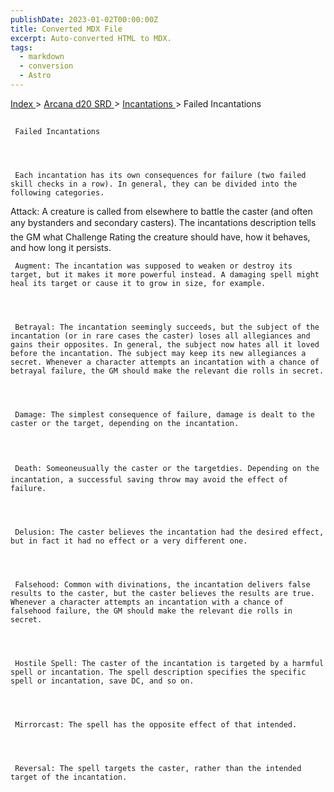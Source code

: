 ```yaml
---
publishDate: 2023-01-02T00:00:00Z
title: Converted MDX File
excerpt: Auto-converted HTML to MDX.
tags:
  - markdown
  - conversion
  - Astro
---
```


[
Index
](-index) >
[
Arcana d20 SRD
](arcana-d20-srd-index) >
[
Incantations
](arcana-d20-srd-incantations-index) > Failed Incantations

##

     Failed Incantations




     Each incantation has its own consequences for failure (two failed skill checks in a row). In general, they can be divided into the following categories.

Attack: A creature is called from elsewhere to battle the caster (and often any bystanders and secondary casters). The incantations description tells the GM what Challenge Rating the creature should have, how it behaves, and how long it persists.

     Augment: The incantation was supposed to weaken or destroy its target, but it makes it more powerful instead. A damaging spell might heal its target or cause it to grow in size, for example.




     Betrayal: The incantation seemingly succeeds, but the subject of the incantation (or in rare cases the caster) loses all allegiances and gains their opposites. In general, the subject now hates all it loved before the incantation. The subject may keep its new allegiances a secret. Whenever a character attempts an incantation with a chance of betrayal failure, the GM should make the relevant die rolls in secret.




     Damage: The simplest consequence of failure, damage is dealt to the caster or the target, depending on the incantation.




     Death: Someoneusually the caster or the targetdies. Depending on the incantation, a successful saving throw may avoid the effect of failure.




     Delusion: The caster believes the incantation had the desired effect, but in fact it had no effect or a very different one.




     Falsehood: Common with divinations, the incantation delivers false results to the caster, but the caster believes the results are true. Whenever a character attempts an incantation with a chance of falsehood failure, the GM should make the relevant die rolls in secret.




     Hostile Spell: The caster of the incantation is targeted by a harmful spell or incantation. The spell description specifies the specific spell or incantation, save DC, and so on.




     Mirrorcast: The spell has the opposite effect of that intended.




     Reversal: The spell targets the caster, rather than the intended target of the incantation.
